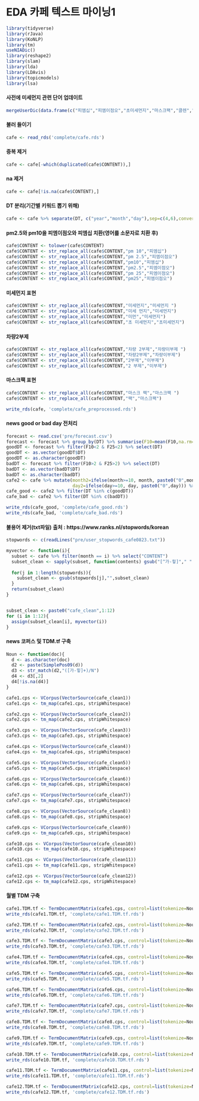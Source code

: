 # **EDA 카페 텍스트 마이닝1**
```r
library(tidyverse)
library(rJava)
library(KoNLP)
library(tm)
useNIADic()
library(reshape2)
library(slam)
library(lda)
library(LDAvis)
library(topicmodels)
library(lsa)
```

#### 사전에 미세먼지 관련 단어 업데이트
```r
mergeUserDic(data.frame(c("피엠십","피엠이점오","초미세먼지","마스크팩","클렌","에어드레서","샘플","고객","차량이부제"),"ncn"))
```

#### 불러 들이기
```r
cafe <- read_rds('complete/cafe.rds')
```

#### 중복 제거
```r
cafe <- cafe[-which(duplicated(cafe$CONTENT)),]
```

#### na 제거
```r
cafe <- cafe[!is.na(cafe$CONTENT),]
```

#### DT 분리(기간별 키워드 뽑기 위해)
```r
cafe <- cafe %>% separate(DT, c("year","month","day"),sep=c(4,6),convert=T)
```

#### pm2.5와 pm10을 피엠이점오와 피엠십 치환(영어를 소문자로 치환 후)
```r
cafe$CONTENT <- tolower(cafe$CONTENT)
cafe$CONTENT <- str_replace_all(cafe$CONTENT,"pm 10","피엠십")
cafe$CONTENT <- str_replace_all(cafe$CONTENT,"pm 2.5","피엠이점오")
cafe$CONTENT <- str_replace_all(cafe$CONTENT,"pm10","피엠십")
cafe$CONTENT <- str_replace_all(cafe$CONTENT,"pm2.5","피엠이점오")
cafe$CONTENT <- str_replace_all(cafe$CONTENT,"pm 25","피엠이점오")
cafe$CONTENT <- str_replace_all(cafe$CONTENT,"pm25","피엠이점오")
```

#### 미세먼지 표현
```r
cafe$CONTENT <- str_replace_all(cafe$CONTENT,"미세먼지","미세먼지 ")
cafe$CONTENT <- str_replace_all(cafe$CONTENT,"미세 먼지","미세먼지")
cafe$CONTENT <- str_replace_all(cafe$CONTENT,"미먼","미세먼지")
cafe$CONTENT <- str_replace_all(cafe$CONTENT,"초 미세먼지","초미세먼지")
```
#### 차량2부제
```r
cafe$CONTENT <- str_replace_all(cafe$CONTENT,"차량 2부제","차량이부제 ")
cafe$CONTENT <- str_replace_all(cafe$CONTENT,"차량2부제","차량이부제")
cafe$CONTENT <- str_replace_all(cafe$CONTENT,"2부제","이부제")
cafe$CONTENT <- str_replace_all(cafe$CONTENT,"2 부제","이부제")
```

#### 마스크팩 표현
```r
cafe$CONTENT <- str_replace_all(cafe$CONTENT,"마스크 팩","마스크팩 ")
cafe$CONTENT <- str_replace_all(cafe$CONTENT,"팩","마스크팩")

write_rds(cafe, 'complete/cafe_preprocessed.rds')
```

#### news good or bad day 전처리
```r
forecast <- read.csv('pre/forecast.csv')
forecast <- forecast %>% group_by(DT) %>% summarise(F10=mean(F10,na.rm=T),F25=mean(F25,na.rm=T))
goodDT <- forecast %>% filter(F10<2 & F25<2) %>% select(DT)
goodDT <- as.vector(goodDT$DT)
goodDT <- as.character(goodDT)
badDT <- forecast %>% filter(F10>2 & F25>2) %>% select(DT)
badDT <- as.vector(badDT$DT)
badDT <- as.character(badDT)
cafe2 <- cafe %>% mutate(month2=ifelse(month>=10, month, paste0("0",month)),
                         day2=ifelse(day>=10, day, paste0("0",day))) %>% unite(DT, c(year,month2,day2),sep="")%>%select(DT,CONTENT)
cafe_good <- cafe2 %>% filter(DT %in% c(goodDT))
cafe_bad <- cafe2 %>% filter(DT %in% c(badDT))

write_rds(cafe_good, 'complete/cafe_good.rds')
write_rds(cafe_bad, 'complete/cafe_bad.rds')
```


#### 불용어 제거(txt파일) 출처 : https://www.ranks.nl/stopwords/korean
```r
stopwords <- c(readLines("pre/user_stopwords_cafe0823.txt"))

myvector <- function(i){
  subset <- cafe %>% filter(month == i) %>% select("CONTENT")
  subset_clean <- sapply(subset, function(contents) gsub("[^가-힣]"," ",contents))
  
  for(j in 1:length(stopwords)){
    subset_clean <- gsub(stopwords[j],"",subset_clean)
  }
  return(subset_clean)
}


subset_clean <- paste0("cafe_clean",1:12)
for (i in 1:12){
  assign(subset_clean[i], myvector(i))
}

```

#### news 코퍼스 및 TDM.tf 구축 
```r
Noun <- function(doc){
  d <- as.character(doc)
  d2 <- paste(SimplePos09(d))
  d3 <- str_match(d2,"([가-힣]+)/N")
  d4 <- d3[,2]
  d4[!is.na(d4)]
}

cafe1.cps <- VCorpus(VectorSource(cafe_clean1))
cafe1.cps <- tm_map(cafe1.cps, stripWhitespace)

cafe2.cps <- VCorpus(VectorSource(cafe_clean2))
cafe2.cps <- tm_map(cafe2.cps, stripWhitespace)

cafe3.cps <- VCorpus(VectorSource(cafe_clean3))
cafe3.cps <- tm_map(cafe3.cps, stripWhitespace)

cafe4.cps <- VCorpus(VectorSource(cafe_clean4))
cafe4.cps <- tm_map(cafe4.cps, stripWhitespace)

cafe5.cps <- VCorpus(VectorSource(cafe_clean5))
cafe5.cps <- tm_map(cafe5.cps, stripWhitespace)

cafe6.cps <- VCorpus(VectorSource(cafe_clean6))
cafe6.cps <- tm_map(cafe6.cps, stripWhitespace)

cafe7.cps <- VCorpus(VectorSource(cafe_clean7))
cafe7.cps <- tm_map(cafe7.cps, stripWhitespace)

cafe8.cps <- VCorpus(VectorSource(cafe_clean8))
cafe8.cps <- tm_map(cafe8.cps, stripWhitespace)

cafe9.cps <- VCorpus(VectorSource(cafe_clean9))
cafe9.cps <- tm_map(cafe9.cps, stripWhitespace)

cafe10.cps <- VCorpus(VectorSource(cafe_clean10))
cafe10.cps <- tm_map(cafe10.cps, stripWhitespace)

cafe11.cps <- VCorpus(VectorSource(cafe_clean11))
cafe11.cps <- tm_map(cafe11.cps, stripWhitespace)

cafe12.cps <- VCorpus(VectorSource(cafe_clean12))
cafe12.cps <- tm_map(cafe12.cps, stripWhitespace)

```

#### 월별 TDM 구축
```r
cafe1.TDM.tf <- TermDocumentMatrix(cafe1.cps, control=list(tokenize=Noun,wordLengths=c(2,5)))
write_rds(cafe1.TDM.tf, 'complete/cafe1.TDM.tf.rds')

cafe2.TDM.tf <- TermDocumentMatrix(cafe2.cps, control=list(tokenize=Noun,wordLengths=c(2,5)))
write_rds(cafe2.TDM.tf, 'complete/cafe2.TDM.tf.rds')

cafe3.TDM.tf <- TermDocumentMatrix(cafe3.cps, control=list(tokenize=Noun,wordLengths=c(2,5)))
write_rds(cafe3.TDM.tf, 'complete/cafe3.TDM.tf.rds')

cafe4.TDM.tf <- TermDocumentMatrix(cafe4.cps, control=list(tokenize=Noun,wordLengths=c(2,5)))
write_rds(cafe4.TDM.tf, 'complete/cafe4.TDM.tf.rds')

cafe5.TDM.tf <- TermDocumentMatrix(cafe5.cps, control=list(tokenize=Noun,wordLengths=c(2,5)))
write_rds(cafe5.TDM.tf, 'complete/cafe5.TDM.tf.rds')

cafe6.TDM.tf <- TermDocumentMatrix(cafe6.cps, control=list(tokenize=Noun,wordLengths=c(2,5)))
write_rds(cafe6.TDM.tf, 'complete/cafe6.TDM.tf.rds')

cafe7.TDM.tf <- TermDocumentMatrix(cafe7.cps, control=list(tokenize=Noun,wordLengths=c(2,5)))
write_rds(cafe7.TDM.tf, 'complete/cafe7.TDM.tf.rds')

cafe8.TDM.tf <- TermDocumentMatrix(cafe8.cps, control=list(tokenize=Noun,wordLengths=c(2,5)))
write_rds(cafe8.TDM.tf, 'complete/cafe8.TDM.tf.rds')

cafe9.TDM.tf <- TermDocumentMatrix(cafe9.cps, control=list(tokenize=Noun,wordLengths=c(2,5)))
write_rds(cafe9.TDM.tf, 'complete/cafe9.TDM.tf.rds')

cafe10.TDM.tf <- TermDocumentMatrix(cafe10.cps, control=list(tokenize=Noun,wordLengths=c(2,5)))
write_rds(cafe10.TDM.tf, 'complete/cafe10.TDM.tf.rds')

cafe11.TDM.tf <- TermDocumentMatrix(cafe11.cps, control=list(tokenize=Noun,wordLengths=c(2,5)))
write_rds(cafe11.TDM.tf, 'complete/cafe11.TDM.tf.rds')

cafe12.TDM.tf <- TermDocumentMatrix(cafe12.cps, control=list(tokenize=Noun,wordLengths=c(2,5)))
write_rds(cafe12.TDM.tf, 'complete/cafe12.TDM.tf.rds')


```
